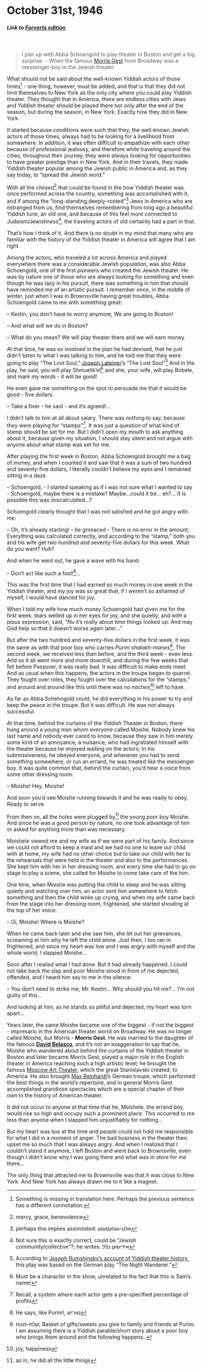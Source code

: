 # October 31st, 1946

##### _Link to [Forverts edition](https://www.nli.org.il/en/newspapers/frw/1946/10/31/01/)_ {.unnumbered}

<br>

> I pair up with Abba Schoengold to play theater in Boston and get a big surprise. - When the famous [Morris Gest](https://en.wikipedia.org/wiki/Morris_Gest) from Broadway was a messenger-boy in the Jewish theater.



What should not be said about the well-known Yiddish actors of those times^[Something is missing in translation here. Perhaps the previous sentence has a different connotation.] - one thing, however, must be added, and that is that they did not limit themselves to New York as the only city where you could play Yiddish theater. They thought that in America, there are endless cities with Jews and Yiddish theater should be played there not only after the end of the season, but during the season, in New York. Exactly how they did in New York.


It started because conditions were such that they, the well-known Jewish actors of those times, always had to be looking for a livelihood from somewhere. In addition, it was often difficult to empathize with each other because of professional jealousy, and therefore while traveling around the cities, throughout their journey, they were always looking for opportunities to have greater prestige than in New York. And in their travels, they made Yiddish theater popular among the Jewish public in America and, as they say today, to "spread the Jewish word."

With all the _chesed_^[mercy, grace, benevolence] that could be found in the how Yiddish theater was once performed across the country, something was accomplished with it, and if among the "long-standing;deeply-rooted"^[perhaps this implies assimilated: אלט–געזעסענע] Jews in America who are estranged from us, find themselves remembering from long ago a beautiful Yiddish tune, an old one, and because of this feel more connected to Judaism/Jewishness^[Not sure this is exactly correct, could be "Jewish community/collective"?; he writes: אידישען כלל], the traveling actors of old certainly had a part in that.

That's how I think of it. And there is no doubt in my mind that many who are familiar with the history of the Yiddish theater in America will agree that I am right.

Among the actors, who traveled a lot across America and played everywhere there was a considerable Jewish population, was also Abba Schoengold, one of the first pioneers who created the Jewish theater. He was by nature one of those who are always looking for something and even though he was lazy in his pursuit, there was something in him that should have reminded me of an artistic pursuit.
I remember once, in the middle of winter, just when I was in Brownsville having great troubles, Abba Schoengold came to me with something great:

-- Kestin, you don't have to worry anymore; We are going to Boston!

-- And what will we do in Boston?

-- What do you mean? We will play theater there and we will earn money.

At that time, he was so involved in the plan he had devised, that he just didn't listen to what I was talking to him, and he told me that they were going to play "The Lost Soul," [Joseph Lateiner](https://en.wikipedia.org/wiki/Joseph_Lateiner)'s "The Lost Soul"^[According to [Joseph Rumshinsky's account of Yiddish theater history](https://www.moyt.org/exhibitions/rumshinsky/series/1952.12.08.htm), this play was based on the German play "The Night Wanderer."] And in the play, he said, you will play Shmuelik'el^[Must be a character in the show, unrelated to the fact that this is Sam's name!] and she, your wife, will play Bobele, and mark my words - it will be good!

He even gave me something on the spot to persuade me that it would be good - five dollars.

-- Take a fiver - he said - and it's agreed!...


I didn't talk to him at all about salary. There was nothing to say, because they were playing for "stamps"^[Recall, a system where each actor gets a pre-specified percentage of profits]. It was  just a question of what kind of stamp should be set for me. But I didn't open my mouth to ask anything about it, because given my situation, I should stay silent and not argue with anyone about what stamp was set for me.

After playing the first week in Boston, Abba Schoengold brought me a bag of money, and when I counted it and saw that it was a sum of two hundred and seventy-five dollars, I literally couldn't believe my eyes and I remained sitting in a daze. 

-- Schoengold, - I started speaking as if I was not sure what I wanted to say - Schoengold, maybe there is a mistake? Maybe...could it be... eh?... It is possible this was miscalculated...?

Schoengold clearly thought that I was not satisfied and he got angry with me:

-- Oh, it's already starting! - he grimaced - There is no error in the amount; Everything was calculated correctly, and according to the "stamp," both you and his wife get two hundred and seventy-five dollars for this week. What do you want? Huh?

And when he went out, he gave a wave with his hand:

-- Don't act like such a fool!^[He says, like Purim!, נאריש]...

This was the first time that I had earned so much money in one week in the Yiddish theater, and my joy was so great that, if I weren't so ashamed of myself, I would have danced for joy.

When I told my wife how much money Schoengold had given me for the first week, tears welled up in her eyes for joy, and she quietly, and with a pious expression, said, "_Nu_ it's really about time things looked up. And may God help so that it doesn't worse again later..."

But after the two hundred and seventy-five dollars in the first week, it was the same as with that poor boy who carries _Purim shalakh-manes_^[שלח–מנות; Basket of gifts/sweets you give to family and friends at Purim. I am assuming there is a Yiddish parable/short story about a poor boy who brings them around and the following happens..]; The second week, we received less than before, and the third week - even less. And so it all went more and more downhill, and during the few weeks that fell before Passover, it was really bad. It was difficult to make ends meet. And as usual when this happens, the actors in the troupe began to quarrel. They fought over roles, they fought over the calculations for the "stamps," and around and around like this until there was no _naches_^[joy, happiness] left to have.

As far as Abba Schehngold could, he did everything in his power to try and keep the peace in the troupe. But it was difficult. He was not always successful.

At that time, behind the curtains of the Yiddish Theater in Boston, there hung around a young man whom everyone called Moishe. Nobody knew his last name and nobody ever cared to know, because they saw in him merely some kind of an annoyance, a nuisance, who had ingratiated himself with the theater because he enjoyed waiting on the actors; In his submissiveness, he obeyed everyone, and whenever you had to send something somewhere, or run an errand, he was treated like the messenger boy. It was quite common that, behind the curtain, you'd hear a voice from some other dressing room:

-- Moishe! Hey, Moishe!

And soon you'd see Moishe running towards it and he was ready to obey. Ready to serve.


From then on, all the holes were plugged by^[as in, he did all the little things] the young poor boy Moishe. And since he was a good person by nature, no one took advantage of him or asked for anything more than was necessary.

Moishele viewed me and my wife as if we were part of his family. And since we could not afford to keep a maid and we had no one to leave our child with at home, my wife had no other choice but to take our child with her to the rehearsals that were held in the theater and also to the performances. She kept him with her in her dressing room, and every time she had to go on stage to play a scene, she called for Moishe to come take care of the him.

One time, when Moishe was putting the child to sleep and he was sitting quietly and watching over him, an actor sent him somewhere to fetch something and then the child woke up crying, and when my wife came back from the stage into her dressing room, frightened, she started shouting at the top of her voice:

-- Oi, Moishe! Where is Moishe?


When he came back later and she saw him, she let out her grievances, screaming at him why he left the child alone. Just then, I too ran in frightened, and since my heart was low and I was angry with myself and the whole world, I slapped Moishe...

Soon after I realied what I had done. But it had already happened. I could not take back the slap and poor Moishe stood in front of me dejected, offended, and I heard him say to me in the silence:

-- You don't need to strike me, Mr. Kestin... Why should you hit me?... I'm not guilty of this...

And looking at him, as he stands so pitiful and dejected, my heart was torn apart... 

Years later, the same Moishe became one of the biggest - if not the biggest - impresario in the American theater world on Broadway. He was no longer called Moishe, but Morris - **Morris Gest**. He was married to the daughter of the famous [**David Belasco**](https://en.wikipedia.org/wiki/David_Belasco), and it's not an exaggeration to say that he, Moishe who wandered about behind the curtains of the Yiddish theater in Boston and later became Morris Gest, played a major role in the English theater in America reaching such a high artistic level; he brought the famous [Moscow Art Theater](https://en.wikipedia.org/wiki/Moscow_Art_Theatre), which the great Stanislavski created, to America. He also brought [Max Reinhardt](https://en.wikipedia.org/wiki/Max_Reinhardt)'s German troupe, which performed the best things in the world's repertoire, and in general Morris Gest accomplished grandiose spectacles which are a special chapter of their own in the history of American theater. 

It did not occur to anyone at that time that he, Moishele, the errand boy, would rise so high and occupy such a prominent place. This occurred to me less than anyone when I slapped him unjustifiably for nothing...

But my heart was low at the time and people could not hold me responsible for what I did in a moment of anger. The bad business in the theater then upset me so much that I was always angry. And when I realized that I couldn't stand it anymore, I left Boston and went back to Brownsville, even though I didn't know why I was going there and what was in store for me there...

The only thing that attracted me to Brownsville was that it was close to New York. And New York has always drawn me to it like a magnet.

